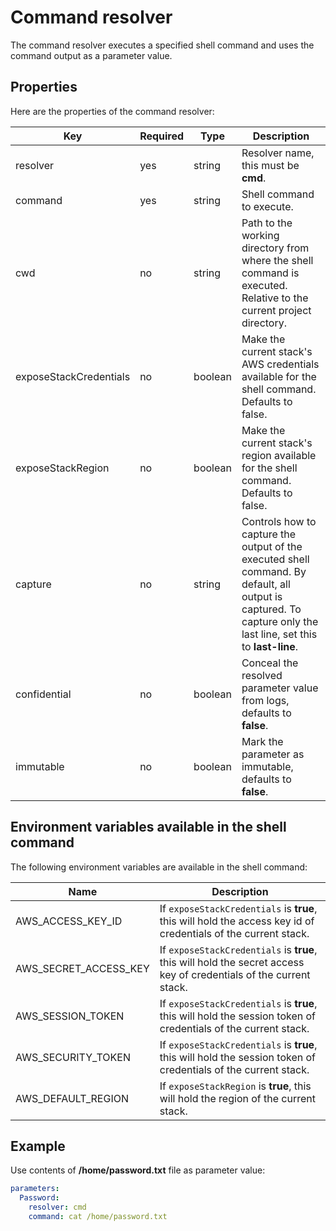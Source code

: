 # Command resolver

The command resolver executes a specified shell command and uses the command output as a parameter value.

## Properties

Here are the properties of the command resolver:

| Key | Required | Type | Description |
| --- | -------- | ---- | ----------- |
| resolver | yes | string | Resolver name, this must be **cmd**. |
| command | yes | string | Shell command to execute. |
| cwd | no | string | Path to the working directory from where the shell command is executed. Relative to the current project directory. |
| exposeStackCredentials | no | boolean | Make the current stack's AWS credentials available for the shell command. Defaults to false. |
| exposeStackRegion | no | boolean | Make the current stack's region available for the shell command. Defaults to false. |
| capture | no | string | Controls how to capture the output of the executed shell command. By default, all output is captured. To capture only the last line, set this to **last-line**. |
| confidential | no | boolean | Conceal the resolved parameter value from logs, defaults to **false**. |
| immutable | no | boolean | Mark the parameter as immutable, defaults to **false**. |

## Environment variables available in the shell command

The following environment variables are available in the shell command:

| Name | Description |
| ---- | ----------- |
| AWS_ACCESS_KEY_ID | If `exposeStackCredentials` is **true**, this will hold the access key id of credentials of the current stack. |
| AWS_SECRET_ACCESS_KEY | If `exposeStackCredentials` is **true**, this will hold the secret access key of credentials of the current stack. |
| AWS_SESSION_TOKEN | If `exposeStackCredentials` is **true**, this will hold the session token of credentials of the current stack. |
| AWS_SECURITY_TOKEN | If `exposeStackCredentials` is **true**, this will hold the session token of credentials of the current stack. |
| AWS_DEFAULT_REGION | If `exposeStackRegion` is **true**, this will hold the region of the current stack. |

## Example

Use contents of **/home/password.txt** file as parameter value:

```yaml
parameters:
  Password:
    resolver: cmd
    command: cat /home/password.txt
```
